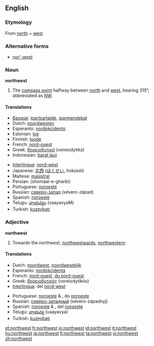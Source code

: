 {{wikipedia|dab=Northwest}}
==English==

===Etymology===
From [[north]] + [[west]]

===Alternative forms===
* [[nor'-west]]

===Noun===
'''northwest'''

# The [[compass point]] halfway between [[north]] and [[west]], bearing 315°, abbreviated as [[NW]].

====Translations====
{{top}}
*[[Basque]]: [[ipartsartalde]], [[iparmendebal]]
*Dutch: [[noordwesten]] {{n}}
*Esperanto: [[nordokcidento]]
*Estonian: [[loe]]
*Finnish: [[luode]]
*French: [[nord-ouest]] {{m}}
*Greek: [[βορειοδυτικά]] (voreiodytiká)
*Indonesian: [[barat laut]]
{{mid}}
*[[Interlingua]]: [[nord-west]]
*Japanese: [[北西]] ([[ほくせい]], hokúséi)
*Maltese: [[majjistral]]
*Persian: {{FAchar|[[شمال غربی]]}} (shomaal-e-gharbi)
*Portuguese: [[noroeste]] {{m}}
*Russian: [[северо-запад]] (sévero-západ) {{m}}
*Spanish: [[noroeste]] {{m}}
*Telugu: [[వాయవ్యం]] (vaayavyaM)
*Turkish: [[kuzeybatı]]
{{bottom}}

===Adjective===
'''northwest'''

# Towards the northwest, [[northwestward]]s, [[northwestern]]

====Translations====
{{top}}
*Dutch: [[noordwest]], [[noordwestelijk]]
*Esperanto: [[nordokcidenta]]
*French: [[nord-ouest]], [[du nord-ouest]]
*Greek: [[βορειοδυτικός]] (voreiodytikós)
*[[Interlingua]]: del [[nord-west]]
{{mid}}
*Portuguese: [[noroeste]] {{m}} & {{f}}, do [[noroeste]]
*Russian: [[северо-западный]] (sévero-západnyj)
*Spanish: [[noroeste]] {{m}} & {{f}}, del [[noroeste]]
*Telugu: [[వాయవ్య]] (vaayavya)
*Turkish: [[kuzeybatı]]
{{bottom}}

[[et:northwest]]
[[fr:northwest]]
[[io:northwest]]
[[id:northwest]]
[[it:northwest]]
[[hu:northwest]]
[[ja:northwest]]
[[fi:northwest]]
[[ta:northwest]]
[[vi:northwest]]
[[zh:northwest]]